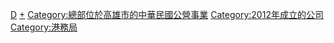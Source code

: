 [[Category:中華民國交通部|D]]
[[Category:臺灣港口|+]]
[[Category:總部位於高雄市的中華民國公營事業|Category:總部位於高雄市的中華民國公營事業]]
[[Category:2012年成立的公司|Category:2012年成立的公司]]
[[Category:港務局|Category:港務局]]
